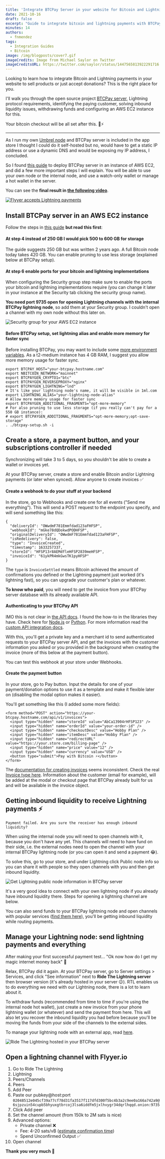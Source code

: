 ```yaml
---
title: 'Integrate BTCPay Server in your website for Bitcoin and Lightning payments ⚡️'
date: 2021-10-16
draft: false
excerpt: "Guide to integrate bitcoin and lightning payments with BTCPay server and AWS EC2."
minutes: 14
authors:
  - fnmendez
tags:
  - Integration Guides
  - Bitcoin
image: /img/blogposts/cover7.gif
imageCredits: Image from Michael Saylor on Twitter
imageCreditsURL: https://twitter.com/saylor/status/1447565813922291716
---
```


Looking to learn how to integrate Bitcoin and Lightning payments in your website to sell products or just accept donations? This is the right place for you.

I'll walk you through the open source project [BTCPay server](https://www.btcpayserver.org), Lightning protocol requirements, identifying the paying customer, solving inbound liquidity issues, withdrawing funds and configuring an AWS EC2 instance for this.

Your bitcoin checkout will be all set after this. 🛒⚡

---

As I run my own [Umbrel node](https://getumbrel.com) and BTCPay server is included in the app store I thought I could do it self-hosted but no, would have to get a static IP address or use a dynamic DNS and would be exposing my IP address, I concluded. 

So I found [this guide](https://wiki.ion.radar.tech/tutorials/nodes/btcpay-+-aws-ec2) to deploy BTCPay server in an instance of AWS EC2, and did a few more important steps I will explain. You will be able to use your own node or the internal node, and use a watch-only wallet or manage a hot wallet in the server.

You can see the **final result in [the following video]((https://www.youtube.com/watch?v=APwpjS65CAY))**.

[![Flyyer accepts Lightning payments](/img/blogposts/bitcoin-payments/video-preview.jpg)](https://www.youtube.com/watch?v=APwpjS65CAY)

## Install BTCPay server in an AWS EC2 instance

Follow the steps in [this guide](https://wiki.ion.radar.tech/tutorials/nodes/btcpay-+-aws-ec2) **but read this first**:

#### At step 4 instead of 250 GB I would pick 500 to 600 GB for storage

The guide suggests 250 GB but was written 2 years ago. A full Bitcoin node today takes 420 GB. You can enable pruning to use less storage (explained below at BTCPay setup).

#### At step 6 enable ports for your bitcoin and lightning implementations

When configuring the Security group step make sure to enable the ports your bitcoin and lightning implementations require (you can change it later in your instance at the Security tab clicking the security group name).

**You need port 9735 open for opening Lightning channels with the internal BTCPay lightning node**, so add them at your Security group. I couldn't open a channel with my own node without this later on.

![Security group for your AWS EC2 instance](/img/blogposts/bitcoin-payments/ec2-ports.png)

#### Before BTCPay setup, set lightning alias and enable more memory for faster sync

Before installing BTCPay, you may want to include some [more environment variables](https://docs.btcpayserver.org/Docker/#generated-docker-compose). As a t2-medium instance has 4 GB RAM, I suggest you allow more memory usage for faster sync.

```
export BTCPAY_HOST="your-btcpay.hostname.com"
export NBITCOIN_NETWORK="mainnet"
export BTCPAYGEN_CRYPTO1="btc"
export BTCPAYGEN_REVERSEPROXY="nginx"
export BTCPAYGEN_LIGHTNING="lnd"
# It's like your lightning node's name, it will be visible in 1ml.com
export LIGHTNING_ALIAS="your-lightning-node-alias"
# Allow more memory usage for faster sync
export BTCPAYGEN_ADDITIONAL_FRAGMENTS="opt-more-memory"
# For also pruning to use less storage (if you really can't pay for a 550 GB instance):
# export BTCPAYGEN_ADDITIONAL_FRAGMENTS="opt-more-memory;opt-save-storage"
. ./btcpay-setup.sh -i
```

## Create a store, a payment button, and your subscriptions controller if needed

Synchronizing will take 3 to 5 days, so you shouldn't be able to create a wallet or invoices yet.

At your BTCPay server, create a store and enable Bitcoin and/or Lightning payments (or later when synced). Allow anyone to create invoices ✅

#### Create a webhook to do your stuff at your backend

In the store, go to Webhooks and create one for all events ("Send me everything"). This will send a POST request to the endpoint you specify, and will send something like this:

```
{
  "deliveryId": "OWwdmF781Emmfdad123aFHFSP",
  "webhookId": "mGke78dQDokwdPODHFSP",
  "originalDeliveryId": "OWwdmF781Emmfdad123aFHFSP",
  "isRedelivery": false,
  "type": "InvoiceCreated",
  "timestamp": 1633257337,
  "storeId": "HFSP13r8AEMdfleHFSP2839meHFSP",
  "invoiceId": "61ykPR4mkGwsTK1pyHFSP"
}
```

The `type` is `InvoiceSettled` means Bitcoin achieved the amount of confirmations you defined or the Lightning payment just worked (it's lightning fast), so you can upgrade your customer's plan or whatever.

**To know who paid**, you will need to get the invoice from your BTCPay server database with its already available API.

#### Authenticating to your BTCPay API

IMO this is not clear in [the API docs](https://docs.btcpayserver.org/API/Greenfield/v1/#operation/Invoices_GetInvoices). I found the how-to in the libraries they have. Check here for [Node.js](https://github.com/btcpayserver/node-btcpay) or [Python](https://github.com/btcpayserver/btcpay-python). For more information read the [custom API integration docs](https://docs.btcpayserver.org/CustomIntegration/#using-the-btcpay-api-for-custom-integration).

With this, you'll get a private key and a merchant id to send authenticated requests to your BTCPay server API, and get the invoices with the customer information you asked or you provided in the background when creating the invoice (more of this below at the payment button).

You can test this webhook at your store under Webhooks.

#### Create the payment button

In your store, go to Pay button. Input the details for one of your payment/donation options to use it as a template and make it flexible later on (disabling the modal option makes it easier).

You'll get something like this (I added some more fields):

```
<form method="POST" action="https://your-btcpay.hostname.com/api/v1/invoices">
  <input type="hidden" name="storeId" value="AbCa13904rHFSP123" />
  <input type="hidden" name="orderId" value="your-order-id" />
  <input type="hidden" name="checkoutDesc" value="Hobby Plan" />
  <input type="hidden" name="itemDesc" value="Hobby Plan" />
  <input type="hidden" name="redirectURL" value="https://your.store.com/billing-page" />
  <input type="hidden" name="price" value="12" />
  <input type="hidden" name="currency" value="USD" />
  <button type="submit">Pay with Bitcoin ⚡</button>
</form>
```

The [documentation for creating invoices](https://docs.btcpayserver.org/API/Greenfield/v1/#operation/Invoices_CreateInvoice) seems inconsistent. Check the real [Invoice type here](https://github.com/btcpayserver/node-btcpay/blob/master/src/models/invoice.ts). Information about the customer (email for example), will be added at the modal or checkout page that BTCPay already built for us and will be available in the invoice object.

## Getting inbound liquidity to receive Lightning payments ⚡

`Payment failed. Are you sure the receiver has enough inbound liquidity?`

When using the internal node you will need to open channels with it, because you don't have any yet. This channels will need to have fund on their side, i.e. the external nodes need to open the channel with your internal BTCPay lightning node (or you can open it and send a payment 😂).

To solve this, go to your store, and under Lightning click Public node info so you can share it with people so they open channels with you and then get inbound liquidity.

![Get Lightning public node information in BTCPay server](/img/blogposts/bitcoin-payments/public-node-info.png)

It's a very good idea to connect with your own lightning node if you already have inbound liquidity there. Steps for opening a lightning channel are below.

You can also send funds to your BTCPay lightning node and open channels with popular services ([find them here](https://1ml.com/)), you'll be getting inbound liquidity while routing payments.

## Manage your Lightning node: send lightning payments and everything

After making your first successful payment test... "Ok now how do I get my magic internet money back" 🤔

Relax, BTCPay did it again. At your BTCPay server, go to Server settings > Services, and click "See information" next to **Ride The Lightning server** then browser version (it's already hosted in your server 😉). RTL enables us to do everything we need with our Lightning node, there is a lot to learn about it.

To withdraw funds (recommended from time to time if you're using the internal node hot wallet), just create a new invoice from your phone lightning wallet (or whatever) and send the payment from here. This will also let you recover the inbound liquidity you had before because you'll be moving the funds from your side of the channels to the external sides.

To manage your lightning node with an external app, read [here](https://docs.btcpayserver.org/FAQ/Wallet/#is-there-a-mobile-app-for-btcpay-server-wallet).

![Ride The Lightning hosted in your BTCPay server](/img/blogposts/bitcoin-payments/ride-the-lightning.png)

## Open a lightning channel with Flyyer.io

1. Go to Ride The Lightning
2. Lightning
3. Peers/Channels
4. Peers
5. Add Peer
6. Paste our pubkey@host:port `02048512e045cf39a77cf78d31fa3517f117dfd300f5bc4b3a2c9ee0a166a742a9@6sjpzuin54cupb5bhyuxgtbrcoj3lsa6iddfm5jxlhvygr34dqrlhqqd.onion:9735`
7. Click Add peer
8. Set the channel amount (from 150k to 2M sats is nice)
9. Advanced options:
    - Private channel ❌
    - Fee: 4-20 sats/vB ([estimate confirmation time](https://mempool.space/))
    - Spend Unconfirmed Output ✅
11. Open channel

**Thank you very much 🤝**

